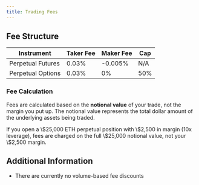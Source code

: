```yaml
---
title: Trading Fees
---
```


## Fee Structure

| Instrument        | Taker Fee | Maker Fee | Cap |
| ----------------- | --------- | --------- | ----|
| Perpetual Futures | 0.03%     | -0.005%   | N/A |
| Perpetual Options | 0.03%     | 0%        | 50% |


### Fee Calculation

Fees are calculated based on the **notional value** of your trade, not the margin you put up.
The notional value represents the total dollar amount of the underlying assets being traded.

<Tip title="Fee Example">
If you open a \$25,000 ETH perpetual position with \$2,500 in margin (10x leverage), fees are charged on the full \$25,000 notional value, not your \$2,500 margin.
</Tip>

## Additional Information

- There are currently no volume-based fee discounts
